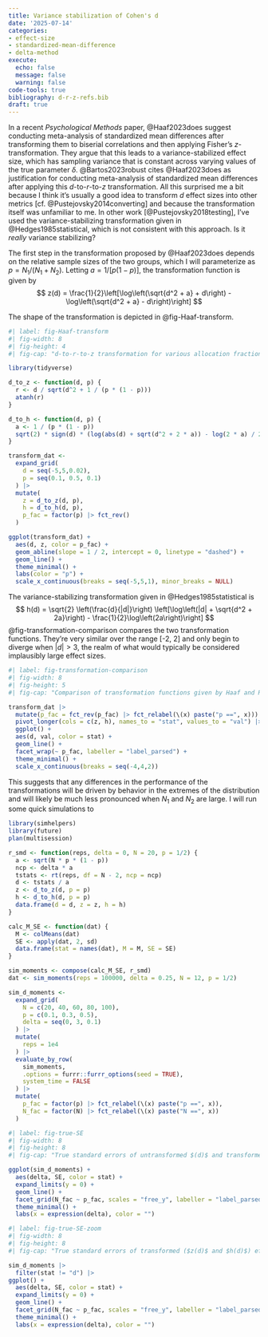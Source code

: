 ```yaml
---
title: Variance stabilization of Cohen's d
date: '2025-07-14'
categories:
- effect-size
- standardized-mean-difference
- delta-method
execute:
  echo: false
  message: false
  warning: false
code-tools: true
bibliography: d-r-z-refs.bib
draft: true
---
```


In a recent _Psychological Methods_ paper, @Haaf2023does suggest conducting meta-analysis of standardized mean differences after transforming them to biserial correlations and then applying Fisher's $z$-transformation. 
They argue that this leads to a variance-stabilized effect size, which has sampling variance that is constant across varying values of the true parameter $\delta$. 
@Bartos2023robust cites @Haaf2023does as justification for conducting meta-analysis of standardized mean differences after applying this $d$-to-$r$-to-$z$ transformation.
All this surprised me a bit because I think it's usually a good idea to transform $d$ effect sizes into other metrics [cf. @Pustejovsky2014converting] and because the transformation itself was unfamiliar to me.
In other work [@Pustejovsky2018testing], I've used the variance-stabilizing transformation given in @Hedges1985statistical, which is not consistent with this approach. 
Is it _really_ variance stabilizing?

The first step in the transformation proposed by @Haaf2023does depends on the relative sample sizes of the two groups, which I will parameterize as $p = N_1 / (N_1 + N_2)$.
Letting $a = 1 / [p(1 - p)]$, the transformation function is given by 
$$
z(d) = \frac{1}{2}\left[\log\left(\sqrt{d^2 + a} + d\right) - \log\left(\sqrt{d^2 + a} - d\right)\right]
$$

The shape of the transformation is depicted in @fig-Haaf-transform.

```r
#| label: fig-Haaf-transform
#| fig-width: 8
#| fig-height: 4
#| fig-cap: "d-to-r-to-z transformation for various allocation fractions $p$. The dashed line is y = x / 2."

library(tidyverse)

d_to_z <- function(d, p) {
  r <- d / sqrt(d^2 + 1 / (p * (1 - p)))
  atanh(r)
}

d_to_h <- function(d, p) {
  a <- 1 / (p * (1 - p))
  sqrt(2) * sign(d) * (log(abs(d) + sqrt(d^2 + 2 * a)) - log(2 * a) / 2)
}

transform_dat <- 
  expand_grid(
    d = seq(-5,5,0.02),
    p = seq(0.1, 0.5, 0.1)
  ) |>
  mutate(
    z = d_to_z(d, p),
    h = d_to_h(d, p),
    p_fac = factor(p) |> fct_rev()
  )

ggplot(transform_dat) +
  aes(d, z, color = p_fac) + 
  geom_abline(slope = 1 / 2, intercept = 0, linetype = "dashed") + 
  geom_line() + 
  theme_minimal() + 
  labs(color = "p") + 
  scale_x_continuous(breaks = seq(-5,5,1), minor_breaks = NULL)
```

The variance-stabilizing transformation given in @Hedges1985statistical is 
$$
h(d) = \sqrt{2} \left(\frac{d}{|d|}\right) \left[\log\left(|d| + \sqrt{d^2 + 2a}\right) - \frac{1}{2}\log\left(2a\right)\right]
$$
@fig-transformation-comparison compares the two transformation functions. They're very similar over the range [-2, 2] and only begin to diverge when $|d| > 3$, the realm of what would typically be considered implausibly large effect sizes.

```r
#| label: fig-transformation-comparison
#| fig-width: 8
#| fig-height: 5
#| fig-cap: "Comparison of transformation functions given by Haaf and Rouder (2023) and by Hedges and Olkin (1985)"

transform_dat |>
  mutate(p_fac = fct_rev(p_fac) |> fct_relabel(\(x) paste("p ==", x))) |>
  pivot_longer(cols = c(z, h), names_to = "stat", values_to = "val") |>
  ggplot() + 
  aes(d, val, color = stat) + 
  geom_line() + 
  facet_wrap(~ p_fac, labeller = "label_parsed") + 
  theme_minimal() + 
  scale_x_continuous(breaks = seq(-4,4,2))
```
This suggests that any differences in the performance of the transformations will be driven by behavior in the extremes of the distribution and will likely be much less pronounced when $N_1$ and $N_2$ are large.
I will run some quick simulations to 

```r
library(simhelpers)
library(future)
plan(multisession)

r_smd <- function(reps, delta = 0, N = 20, p = 1/2) {
  a <- sqrt(N * p * (1 - p))
  ncp <- delta * a
  tstats <- rt(reps, df = N - 2, ncp = ncp)
  d <- tstats / a
  z <- d_to_z(d, p = p)
  h <- d_to_h(d, p = p)
  data.frame(d = d, z = z, h = h)
}

calc_M_SE <- function(dat) {
  M <- colMeans(dat)
  SE <- apply(dat, 2, sd)
  data.frame(stat = names(dat), M = M, SE = SE)
}

sim_moments <- compose(calc_M_SE, r_smd)
dat <- sim_moments(reps = 100000, delta = 0.25, N = 12, p = 1/2)

sim_d_moments <-
  expand_grid(
    N = c(20, 40, 60, 80, 100),
    p = c(0.1, 0.3, 0.5),
    delta = seq(0, 3, 0.1)
  ) |>
  mutate(
    reps = 1e4
  ) |>
  evaluate_by_row(
    sim_moments, 
    .options = furrr::furrr_options(seed = TRUE),
    system_time = FALSE
  ) |>
  mutate(
    p_fac = factor(p) |> fct_relabel(\(x) paste("p ==", x)),
    N_fac = factor(N) |> fct_relabel(\(x) paste("N ==", x))
  )
```
```r
#| label: fig-true-SE
#| fig-width: 8
#| fig-height: 8
#| fig-cap: "True standard errors of untransformed $(d)$ and transformed ($z(d)$ and $h(d)$) effect size estimates"

ggplot(sim_d_moments) + 
  aes(delta, SE, color = stat) + 
  expand_limits(y = 0) + 
  geom_line() + 
  facet_grid(N_fac ~ p_fac, scales = "free_y", labeller = "label_parsed") + 
  theme_minimal() +
  labs(x = expression(delta), color = "")
```

```r
#| label: fig-true-SE-zoom
#| fig-width: 8
#| fig-height: 8
#| fig-cap: "True standard errors of transformed ($z(d)$ and $h(d)$) effect size estimates"

sim_d_moments |>
  filter(stat != "d") |>
ggplot() + 
  aes(delta, SE, color = stat) + 
  expand_limits(y = 0) + 
  geom_line() + 
  facet_grid(N_fac ~ p_fac, scales = "free_y", labeller = "label_parsed") + 
  theme_minimal() +
  labs(x = expression(delta), color = "")
```

